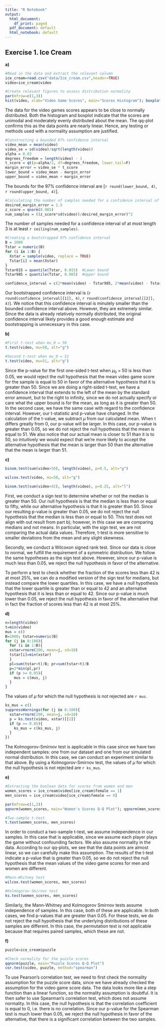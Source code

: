 ```yaml
---
title: "R Notebook"
output:
  html_document:
    df_print: paged
  pdf_document: default
  html_notebook: default
---
```


## Exercise 1. Ice Cream

**a)**
```r
#Read in the data and extract the relevant column
ice_cream=read.csv("data/Ice_cream.csv",header=TRUE) 
video=ice_cream$video

#Create relevant figures to assess distribution normality
par(mfrow=c(1,3))
hist(video, xlab="Video Game Scores", main="Scores Histogram"); boxplot(video, ylab="Video Game Scores", main="Scores Boxplot"); qqnorm(video, main="Video Scores Q-Q Plot")
```

The data for the video games scores appears to be close to normally distributed. Both the histogram and boxplot indicate that the scores are unimodal and moderately evenly distributed about the mean. The qq-plot confirms this as the data points are nearly linear. Hence, any testing or methods used with a normality assumption are justified.

```r
#Constructing a bounded 97% confidence interval 
video_mean = mean(video)
video_se = sd(video)/sqrt(length(video))
alpha = 0.03
degrees_freedom = length(video) - 1
t_score = qt(p=alpha/2, df=degrees_freedom, lower.tail=F)
margin_error = video_se * t_score
lower_bound = video_mean - margin_error
upper_bound = video_mean + margin_error
```

The bounds for the 97% confidence interval are [`r round(lower_bound, 4)`, `r round(upper_bound, 4)`].

```r
#Calculating the number of samples needed for a confidence interval of at most length 3
desired_margin_error = 1.5
z_score = qnorm(0.985)
num_samples = ((z_score*sd(video))/desired_margin_error)^2
```

The number of samples needed for a confidence interval of at most length 3 is at least `r ceiling(num_samples)`.

```r
#Creating a bootstrapped 97% confidence interval
B = 1000
Tstar = numeric(B)
for (i in 1:B) {
  Xstar = sample(video, replace = TRUE) 
  Tstar[i] = mean(Xstar)
}
Tstar015 = quantile(Tstar, 0.015)  #Lower bound
Tstar985 = quantile(Tstar, 0.985)  #Upper bound

confidence_interval = c(2*mean(video) - Tstar985, 2*mean(video) - Tstar015)
```

Our bootstrapped confidence interval is (`r round(confidence_interval[[1]], 4)`, `r round(confidence_interval[[2]], 4)`). We notice that this confidence interval is minutely smaller than the bounded confidence interval above. However, they are extremely similar. Since the data is already relatively normally distributed, the original confidence interval likely provides a good enough estimate and bootstrapping is unnecessary in this case.

**b)**
```r
#First t-test when mu_0 = 50
t.test(video, mu=50, alt="g")

#Second t-test when mu_0 = 51
t.test(video, mu=51, alt="g")
```

Since the p-value for the first one-sided t-test when $\mu_{0}$ = 50 is less than 0.05, we would reject the null hypothesis that the mean video game score for the sample is equal to 50 in favor of the alternative hypothesis that it is greater than 50. Since we are doing a right-sided t-test, we have a confidence interval that extends to the left of the mean by the standard error amount, but to the right to infinity, since we do not actually specify or care what the upper bound is for the mean, as long as it is greater than 50. In the second case, we have the same case with regard to the confidence interval. However, our t-statistic and p-value have changed. In the calculation of the t-value, we subtract $\mu$ from our calculated mean. When t differs greatly from 0, our p-value will be larger. In this case, our p-value is greater than 0.05, so we do not reject the null hypothesis that the mean is equal to 51. We also notice that our actual mean is closer to 51 than it is to 50, so intuitively we would expect that we're more likely to accept the alternative hypothesis that the mean is larger than 50 than the alternative that the mean is larger than 51. 

**c)**
```r
binom.test(sum(video>50), length(video), p=0.5, alt="g")

wilcox.test(video, mu=50, alt="g")

binom.test(sum(video<42), length(video), p=0.25, alt="l")
```

First, we conduct a sign test to determine whether or not the median is greater than 50. Our null hypothesis is that the median is less than or equal to fifty, while our alternative hypothesis is that it is greater than 50. Since our resulting p-value is greater than 0.05, we do not reject the null hypothesis that the median is less than or equal to 50. This test does not align with out result from part b); however, in this case we are comparing medians and not means. In particular, with the sign test, we are not comparing the actual data values. Therefore, t-test is more sensitive to smaller deviations from the mean and any slight skewness. 

Secondly, we conduct a Wilcoxon signed rank test. Since our data is close to normal, we fulfill the requirement of a symmetric distribution. We follow the same hypotheses as the sign test above. However, since our p-value is much less than 0.05, we reject the null hypothesis in favor of the alternative.

To perform a test to check whether the fraction of the scores less than 42 is at most 25%, we can do a modified version of the sign test for medians, but instead compare the lower quartiles. In this case, we have a null hypothesis that the lower quartile is greater than or equal to 42 and an alternative hypothesis that it is less than or equal to 42. Since our p-value is much lower than 0.05, we reject the null hypothesis in favor of the alternative that in fact the fraction of scores less than 42 is at most 25%.

**d)**
```r
n=length(video)
t=min(video)
mus = c()
B=1000; tstar=numeric(B)
for (j in 0:100){
  for (i in 1:B){
  xstar=rnorm(200, mean=j, sd=10)
  tstar[i]=min(xstar)
  }
  pl=sum(tstar<t)/B; pr=sum(tstar>t)/B
  p=2*min(pl,pr)
  if (p >= 0.05){
    mus = c(mus, j)
  }
}
```

The values of $\mu$ for which the null hypothesis is not rejected are `r mus`.

```r
ks_mus = c()
suppressWarnings(for (j in 0:100){
  xstar=rnorm(200, mean=j, sd=10)
  p = ks.test(video, xstar)[[2]]
  if (p >= 0.05){
    ks_mus = c(ks_mus, j)
  }
})
```

The Kolmogorov-Smirnov test is applicable in this case since we have two independent samples: one from our dataset and one from our simulated normal distribution. In this case, we can conduct an experiment similar to that above. By using a Kolmogorov-Smirnov test, the values of $\mu$ for which the null hypothesis is not rejected are `r ks_mus`.

**e)**
```r
#Extracting the boolean data for scores from women and men
women_scores = ice_cream$video[ice_cream$female == 1]
men_scores = ice_cream$video[ice_cream$female == 0]

par(mfrow=c(1,2))
qqnorm(women_scores, main="Women's Scores Q-Q Plot"); qqnorm(men_scores, main="Men's Scores Q-Q Plot")

#Two-sample t-test
t.test(women_scores, men_scores)
```

In order to conduct a two-sample t-test, we assume independence in our samples. In this case that is applicable, since we assume each player plays the game without confounding factors. We also assume normality in the data. According to our qq-plots, we see that the data points are almost linear, so we can carefully make this assumption. The results of the t-test indicate a p-value that is greater than 0.05, so we do not reject the null hypothesis that the mean values of the video game scores for men and women are different.

```r
#Mann-Whitney test
wilcox.test(women_scores, men_scores)

#Kolmogorov-Smirnov test
ks.test(women_scores, men_scores)
```

Similarly, the Mann-Whitney and Kolmogorov Smirnov tests assume independence of samples. In this case, both of these are applicable. In both cases, we find p-values that are greater than 0.05. For these tests, we do not reject the null hypothesis that the underlying distributions of these samples are different. In this case, the permutation test is not applicable because that requires paired samples, which these are not.

**f)**
```r
puzzle=ice_cream$puzzle

#Check normality for the puzzle scores
qqnorm(puzzle, main="Puzzle Scores Q-Q Plot")
cor.test(video, puzzle, method="spearman")
```

To use Pearson's correlation test, we need to first check the normality assumption for the puzzle score data, since we have already checked the assumption for the video game score data. The data looks more like a step function than a linear function, so the normality assumption is doubtful. It is then safer to use Spearman's correlation test, which does not assume normality. In this case, the null hypothesis is that the correlation coefficient is equal to 0, i.e. there is no correlation. Since our p-value for the Spearman test is much lower than 0.05, we reject the null hypothesis in favor of the alternative, that there is a significant correlation between the two samples.
